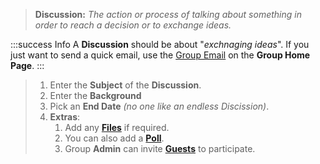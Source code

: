
> **Discussion:** _The action or process of talking about something in order to reach a decision or to exchange ideas._

:::success Info
A **Discussion** should be about "_exchnaging ideas_". If you just want to send a quick email, use the [Group Email](/docs/started/groupHome#send-an-email) on the **Group Home Page**.
:::

> 1. Enter the **Subject** of the **Discussion**.
> 1. Enter the **Background**
> 1. Pick an **End Date** _(no one like an endless Discission)_.
> 1. **Extras**:
>    1. Add any [**Files**](../../docs/started/generalUsage#add-files-to-submissions) if required.
>    1. You can also add a [**Poll**](../../docs/started/generalUsage#adding-replies).
>    1. Group **Admin** can invite [**Guests**](../../administration/discussions/extend#add-guests) to participate.
